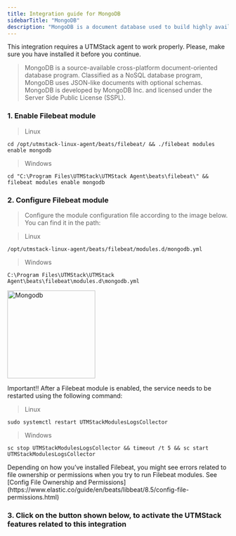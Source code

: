 ```yaml
---
title: Integration guide for MongoDB
sidebarTitle: "MongoDB"
description: "MongoDB is a document database used to build highly available and scalable internet applications."
---
```


<Warning>
    This integration requires a UTMStack agent to work properly. Please, make sure you have installed it before you continue.
</Warning>

> MongoDB is a source-available cross-platform document-oriented database program. Classified as a NoSQL database program, MongoDB uses JSON-like documents with optional schemas. MongoDB is developed by MongoDB Inc. and licensed under the Server Side Public License (SSPL).

### 1. Enable Filebeat module

> Linux

```
cd /opt/utmstack-linux-agent/beats/filebeat/ && ./filebeat modules enable mongodb
```

> Windows

```
cd "C:\Program Files\UTMStack\UTMStack Agent\beats\filebeat\" && filebeat modules enable mongodb
```

### 2. Configure Filebeat module

> Configure the module configuration file according to the image below. You can find it in the path:

> Linux

```
/opt/utmstack-linux-agent/beats/filebeat/modules.d/mongodb.yml
```

> Windows

```
C:\Program Files\UTMStack\UTMStack Agent\beats\filebeat\modules.d\mongodb.yml
```

<img
  height="200"
  className="block rounded-xl"
  src="/images/integrations/mongodb/config-mongodb.png"
  alt="Mongodb"
/>

<Note>
    Important!! After a Filebeat module is enabled, the service needs to be restarted using the following command:   
</Note>

> Linux

```
sudo systemctl restart UTMStackModulesLogsCollector
```

> Windows

```
sc stop UTMStackModulesLogsCollector && timeout /t 5 && sc start UTMStackModulesLogsCollector
```

<Warning>
    Depending on how you’ve installed Filebeat, you might see errors related to file ownership or permissions when you try to run Filebeat modules. See [Config File Ownership and Permissions](https://www.elastic.co/guide/en/beats/libbeat/8.5/config-file-permissions.html)
</Warning>

### 3. Click on the button shown below, to activate the UTMStack features related to this integration
